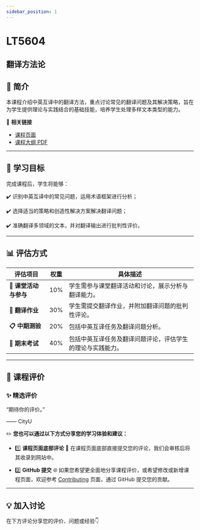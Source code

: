 ```yaml
---
sidebar_position: 1
---
```


# LT5604
## 翻译方法论

## **📘 简介**
本课程介绍中英互译中的翻译方法，重点讨论常见的翻译问题及其解决策略，旨在为学生提供理论与实践结合的基础技能，培养学生处理多样文本类型的能力。

🔗 **相关链接**
- [课程页面](https://www.cityu.edu.hk/catalogue/pg/202425/course/LT5604.htm)
- [课程大纲 PDF](https://www.cityu.edu.hk/catalogue/pg/202425/course/LT5604.pdf)

---

## **🎯 学习目标**

完成课程后，学生将能够：

✔️ 识别中英互译中的常见问题，运用术语框架进行分析；

✔️ 选择适当的策略和创造性解决方案解决翻译问题；

✔️ 准确翻译多领域的文本，并对翻译输出进行批判性评价。

---

## **📊 评估方式**

| **评估项目**              | **权重** | **具体描述**                                                                                     |
|--------------------------|---------|-----------------------------------------------------------------------------------------------|
| **💬 课堂活动与参与**        | 10%     | 学生需参与课堂翻译活动和讨论，展示分析与翻译能力。                                                  |
| **📖 翻译作业**            | 30%     | 学生需提交翻译作业，并附加翻译问题的批判性评论。                                                    |
| **📋 中期测验**            | 20%     | 包括中英互译任务及翻译问题分析。                                                                  |
| **📝 期末考试**            | 40%     | 包括中英互译任务及翻译问题评论，评估学生的理论与实践能力。                                            |

---

## **💬 课程评价**

### ✨ **精选评价**
<div className={commentStyles.commentBox}>
    <p className={commentStyles.commentText}>
        “期待你的评价。”
    </p>
    <p className={commentStyles.commentAuthor}>—— CityU</p>
</div>

✏️ **您也可以通过以下方式分享您的学习体验和建议：**

- 1️⃣ **课程页面底部评论**
💬 在课程页面底部直接提交您的评论，我们会审核后将其收录到网站中。

- 2️⃣ **GitHub 提交**
🌐 如果您希望更全面地分享课程评价，或希望修改或新增课程页面，欢迎参考 [Contributing](https://penjc.github.io/CityU/contributing) 页面，通过 GitHub 提交您的贡献。

---

## **💡 加入讨论**

在下方评论分享您的评价、问题或经验👇
<Utterances />
